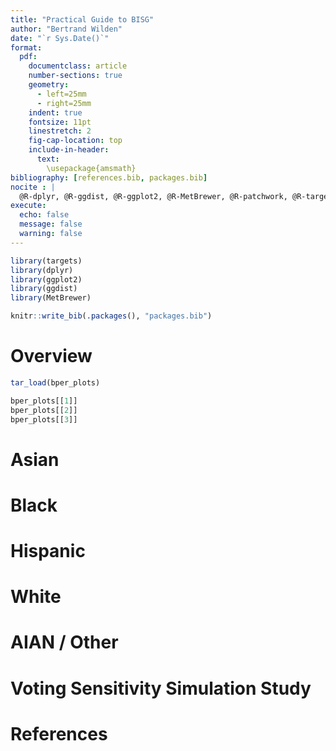 ```yaml
---
title: "Practical Guide to BISG"
author: "Bertrand Wilden"
date: "`r Sys.Date()`"
format:
  pdf:
    documentclass: article
    number-sections: true
    geometry: 
      - left=25mm
      - right=25mm
    indent: true
    fontsize: 11pt
    linestretch: 2
    fig-cap-location: top
    include-in-header:
      text:
        \usepackage{amsmath}
bibliography: [references.bib, packages.bib]
nocite : |
  @R-dplyr, @R-ggdist, @R-ggplot2, @R-MetBrewer, @R-patchwork, @R-targets,  @R-here, @R-purrr, @R-readr
execute: 
  echo: false
  message: false
  warning: false
---
```


```r
library(targets)
library(dplyr)
library(ggplot2)
library(ggdist)
library(MetBrewer)

knitr::write_bib(.packages(), "packages.bib")
```

# Overview

```r
tar_load(bper_plots)

bper_plots[[1]]
bper_plots[[2]]
bper_plots[[3]]
```


# Asian

# Black

# Hispanic

# White

# AIAN / Other

# Voting Sensitivity Simulation Study

# References
